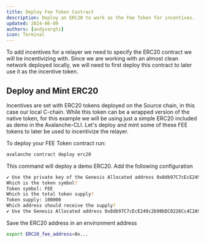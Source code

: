 ```yaml
---
title: Deploy Fee Token Contract
description: Deploy an ERC20 to work as the Fee Token for incentives.
updated: 2024-06-09
authors: [andyvargtz]
icon: Terminal
---
```


To add incentives for a relayer we need to specify the ERC20 contract we will be incentivizing with. Since we are working with an almost clean network deployed locally, we will need to first deploy this contract to later use it as the incentive token. 

## Deploy and Mint ERC20 

Incentives are set with ERC20 tokens deployed on the Source chain, in this case our local C-chain. While this token can be a wrapped version of the native token, for this example we will be using just a simple ERC20 included as demo in the Avalanche-CLI. Let's deploy and mint some of these FEE tokens to later be used to incentivize the relayer.

To deploy your FEE Token contract run:

```bash
avalanche contract deploy erc20
```
This command will deploy a demo ERC20. Add the following configuration

```bash
✔ Use the private key of the Genesis Allocated address 0x8db97C7cEcE249c2b98bDC0226Cc4C2A57BF52FC
Which is the token symbol?
Token symbol: FEE
Which is the total token supply?
Token supply: 100000
Which address should receive the supply?
✔ Use the Genesis Allocated address 0x8db97C7cEcE249c2b98bDC0226Cc4C2A57BF52FC
```

Save the ERC20 address in an environment address

```bash
export ERC20_fee_address=0x...
```
